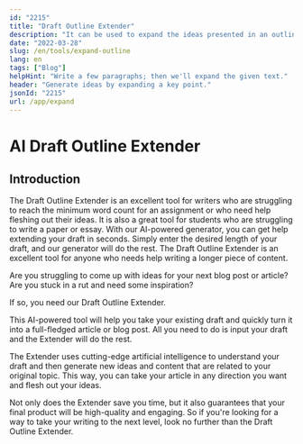 ```yaml
---
id: "2215"
title: "Draft Outline Extender"
description: "It can be used to expand the ideas presented in an outline to help you write a more detailed and comprehensive document."
date: "2022-03-28"
slug: /en/tools/expand-outline
lang: en
tags: ["Blog"]
helpHint: "Write a few paragraphs; then we'll expand the given text."
header: "Generate ideas by expanding a key point."
jsonId: "2215"
url: /app/expand
---
```


# AI Draft Outline Extender

## Introduction

The Draft Outline Extender is an excellent tool for writers who are struggling to reach the minimum word count for an assignment or who need help fleshing out their ideas. It is also a great tool for students who are struggling to write a paper or essay. With our AI-powered generator, you can get help extending your draft in seconds. Simply enter the desired length of your draft, and our generator will do the rest. The Draft Outline Extender is an excellent tool for anyone who needs help writing a longer piece of content.

Are you struggling to come up with ideas for your next blog post or article? Are you stuck in a rut and need some inspiration?

If so, you need our Draft Outline Extender.

This AI-powered tool will help you take your existing draft and quickly turn it into a full-fledged article or blog post. All you need to do is input your draft and the Extender will do the rest.

The Extender uses cutting-edge artificial intelligence to understand your draft and then generate new ideas and content that are related to your original topic. This way, you can take your article in any direction you want and flesh out your ideas.

Not only does the Extender save you time, but it also guarantees that your final product will be high-quality and engaging. So if you're looking for a way to take your writing to the next level, look no further than the Draft Outline Extender.

